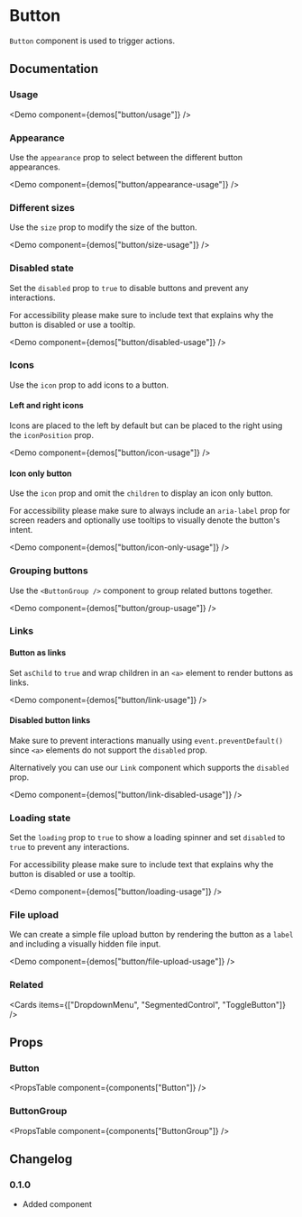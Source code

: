 
# Button

`Button` component is used to trigger actions.

## Documentation

### Usage

<Demo component={demos["button/usage"]} />

### Appearance

Use the `appearance` prop to select between the different button appearances.

<Demo component={demos["button/appearance-usage"]} />

### Different sizes

Use the `size` prop to modify the size of the button.

<Demo component={demos["button/size-usage"]} />

### Disabled state

Set the `disabled` prop to `true` to disable buttons and prevent any interactions.

For accessibility please make sure to include text that explains why the button is disabled or use a tooltip.

<Demo component={demos["button/disabled-usage"]} />

### Icons

Use the `icon` prop to add icons to a button.

#### Left and right icons

Icons are placed to the left by default but can be placed to the right using the `iconPosition` prop.

<Demo component={demos["button/icon-usage"]} />

#### Icon only button

Use the `icon` prop and omit the `children` to display an icon only button.

For accessibility please make sure to always include an `aria-label` prop for screen readers and optionally use tooltips to visually denote the button's intent.

<Demo component={demos["button/icon-only-usage"]} />

### Grouping buttons

Use the `<ButtonGroup />` component to group related buttons together.

<Demo component={demos["button/group-usage"]} />

### Links

#### Button as links

Set `asChild` to `true` and wrap children in an `<a>` element to render buttons as links.

<Demo component={demos["button/link-usage"]} />

#### Disabled button links

Make sure to prevent interactions manually using `event.preventDefault()` since `<a>` elements do not support the `disabled` prop.

Alternatively you can use our `Link` component which supports the `disabled` prop.

<Demo component={demos["button/link-disabled-usage"]} />

### Loading state

Set the `loading` prop to `true` to show a loading spinner and set `disabled` to `true` to prevent any interactions.

For accessibility please make sure to include text that explains why the button is disabled or use a tooltip.

<Demo component={demos["button/loading-usage"]} />

### File upload

We can create a simple file upload button by rendering the button as a `label` and including a visually hidden file input.

<Demo component={demos["button/file-upload-usage"]} />

### Related

<Cards items={["DropdownMenu", "SegmentedControl", "ToggleButton"]} />

## Props

### Button

<PropsTable component={components["Button"]} />

### ButtonGroup

<PropsTable component={components["ButtonGroup"]} />

## Changelog

### 0.1.0

- Added component
